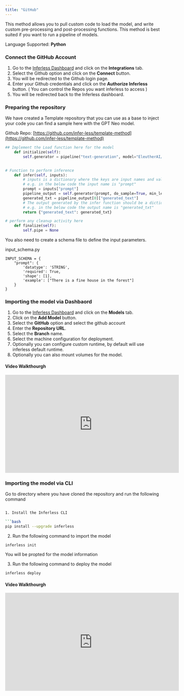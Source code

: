 ```yaml
---
title: "GitHub"
---
```


This method allows you to pull custom code to load the model, and write custom pre-processing and post-processing functions. This method is best suited if you want to run a pipeline of models. 

Language Supported: **Python** 


### Connect the GitHub Account

1. Go to the [Inferless Dashboard](https://app.inferless.com) and click on the **Integrations** tab.
2. Select the Github option and click on the **Connect** button.
3. You will be redirected to the Github login page.
4. Enter your Github credentials and click on the **Authorize Inferless** button. ( You can control the Repos you want inferless to access )
5. You will be redirected back to the Inferless dashboard.


### Preparing the repository 

We have created a Template repository that you can use as a base to inject your code you can find a sample here with the GPT Neo model. 

Github Repo: [https://github.com/infer-less/template-method](https://github.com/infer-less/template-method)

```python
## Implement the Load function here for the model 
    def initialize(self):
        self.generator = pipeline("text-generation", model="EleutherAI/gpt-neo-125M",device=0)

    
# Function to perform inference 
    def infer(self, inputs):
        # inputs is a dictionary where the keys are input names and values are actual input data
        # e.g. in the below code the input name is "prompt"
        prompt = inputs["prompt"]
        pipeline_output = self.generator(prompt, do_sample=True, min_length=20)
        generated_txt = pipeline_output[0]["generated_text"]
        # The output generated by the infer function should be a dictionary where keys are output names and values are actual output data
        # e.g. in the below code the output name is "generated_txt"
        return {"generated_text": generated_txt}

# perform any cleanup activity here
    def finalize(self):
        self.pipe = None
```

You also need to create a schema file to define the input parameters. 

input\_schema.py 

```input_schema
INPUT_SCHEMA = {
    "prompt": {
        'datatype': 'STRING',
        'required': True,
        'shape': [1],
        'example': ["There is a fine house in the forest"]
    }
}
```


### Importing the model via Dashbaord 


1. Go to the [Inferless Dashboard](https://app.inferless.com) and click on the **Models** tab.
2. Click on the **Add Model** button.
3. Select the **GitHub** option and select the github account 
4. Enter the **Repository URL**.
5. Select the **Branch** name.
6. Select the machine configuration for deployment. 
7. Optionally you can configure custom runtime, by default will use inferless default runtime.
8. Optionally you can also mount volumes for the model.


#### Video Walkthourgh 

<iframe width="560" height="315" src="https://www.youtube.com/embed/dQw4w9WgXcQ" title="YouTube video player" frameborder="0" allow="accelerometer; autoplay; clipboard-write; encrypted-media; gyroscope; picture-in-picture; web-share" allowfullscreen></iframe>


### Importing the model via CLI 


Go to directory where you have cloned the repository and run the following command 

```bash

1. Install the Inferless CLI 

```bash
pip install --upgrade inferless
```

2. Run the following command to import the model 

```bash
inferless init 
```
You will be propted for the model information 


3. Run the following command to deploy the model 

```bash
inferless deploy 
```


#### Video Walkthourgh 

<iframe width="560" height="315" src="https://www.youtube.com/embed/dQw4w9WgXcQ" title="YouTube video player" frameborder="0" allow="accelerometer; autoplay; clipboard-write; encrypted-media; gyroscope; picture-in-picture; web-share" allowfullscreen></iframe>

